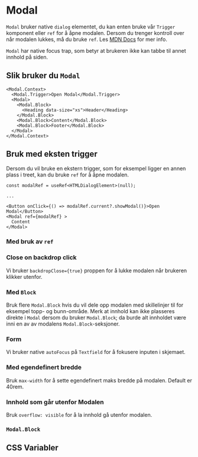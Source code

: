 

<Meta of={ModalStories} />

# Modal

`Modal` bruker native `dialog` elementet, du kan enten bruke vår `Trigger` komponent eller `ref` for å åpne modalen.
Dersom du trenger kontroll over når modalen lukkes, må du bruke `ref`.
Les [MDN Docs](https://developer.mozilla.org/en-US/docs/Web/HTML/Element/dialog) for mer info.

`Modal` har native focus trap, som betyr at brukeren ikke kan tabbe til annet innhold på siden.

<Primary />
<Controls />

## Slik bruker du `Modal`

```tsx
<Modal.Context>
  <Modal.Trigger>Open Modal</Modal.Trigger>
  <Modal>
    <Modal.Block>
      <Heading data-size="xs">Header</Heading>
    </Modal.Block>
    <Modal.Block>Content</Modal.Block>
    <Modal.Block>Footer</Modal.Block>
  </Modal>
</Modal.Context>
```

## Bruk med eksten trigger

Dersom du vil bruke en ekstern trigger, som for eksempel ligger en annen plass i treet, kan du bruke `ref` for å åpne modalen.

```tsx
const modalRef = useRef<HTMLDialogElement>(null);

...

<Button onClick={() => modalRef.current?.showModal()}>Open Modal</Button>
<Modal ref={modalRef} >
  Content
</Modal>
```

### Med bruk av `ref`

<Canvas of={ModalStories.WithoutModalContext} />

### Close on backdrop click

Vi bruker `backdropClose={true}` proppen for å lukke modalen når brukeren klikker utenfor.

<Canvas of={ModalStories.BackdropClose} />

### Med `Block`

Bruk flere `Modal.Block` hvis du vil dele opp modalen med skillelinjer til for eksempel topp- og bunn-område.
Merk at innhold kan ikke plasseres direkte i `Modal` dersom du bruker `Modal.Block`; da burde alt innholdet være inni en av av modalens `Modal.Block`-seksjoner.

<Canvas of={ModalStories.WithHeaderAndFooter} />

### Form

Vi bruker native `autoFocus` på `Textfield` for å fokusere inputen i skjemaet.

<Canvas of={ModalStories.ModalWithForm} />

### Med egendefinert bredde

Bruk `max-width` for å sette egendefinert maks bredde på modalen. Default er 40rem.

<Canvas of={ModalStories.ModalWithMaxWidth} />

### Innhold som går utenfor Modalen

Bruk `overflow: visible` for å la innhold gå utenfor modalen.

<Canvas of={ModalStories.ModalWithCombobox} />

### `Modal.Block`

<ArgTypes of={Modal.Block} />

## CSS Variabler

<CssVariables css={css} />
